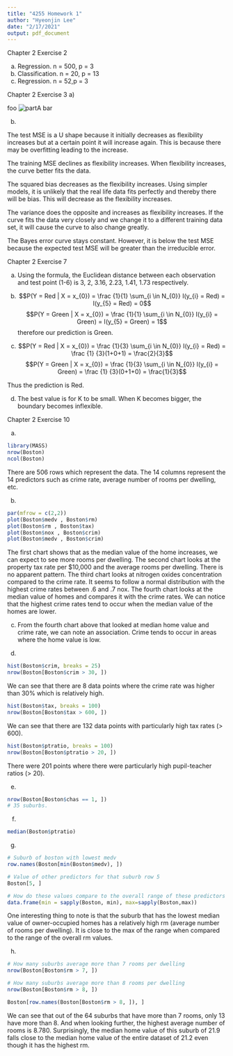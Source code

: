 ```yaml
---
title: "4255 Homework 1"
author: "Hyeonjin Lee"
date: "2/17/2021"
output: pdf_document
---
```


Chapter 2 Exercise 2

a) Regression. n = 500, p = 3
b) Classification. n = 20, p = 13
c) Regression. n = 52,p = 3


Chapter 2 Exercise 3
a)  

foo ![partA](partA.jpg) bar

b)  

The test MSE is a U shape because it initially decreases as flexibility increases but at a certain point it will increase again. This is because there may be overfitting leading to the increase.  

The training MSE declines as flexibility increases. When flexibility increases, the curve better fits the data.  

The squared bias decreases as the flexibility increases. Using simpler models, it is unlikely that the real life data fits perfectly and thereby there will be bias. This will decrease as the flexibility increases.  

The variance does the opposite and increases as flexibility increases. If the curve fits the data very closely and we change it to a different training data set, it will cause the curve to also change greatly.  

The Bayes error curve stays constant. However, it is below the test MSE because the expected test MSE will be greater than the irreducible error.  

Chapter 2 Exercise 7

a) Using the formula, the Euclidean distance between each observation and test point (1-6) is 3, 2, 3.16, 2.23, 1.41, 1.73 respectively.  

b)  
$$P(Y = Red | X = x_{0}) = \frac {1}{1} \sum_{i \in N_{0}} I(y_{i} = Red) = I(y_{5} = Red) = 0$$
$$P(Y = Green | X = x_{0}) = \frac {1}{1} \sum_{i \in N_{0}} I(y_{i} = Green) = I(y_{5} = Green) = 1$$
therefore our prediction is Green.

c)   
$$P(Y = Red | X = x_{0}) = \frac {1}{3} \sum_{i \in N_{0}} I(y_{i} = Red) = \frac {1} {3}(1+0+1) = \frac{2}{3}$$
$$P(Y = Green | X = x_{0}) = \frac {1}{3} \sum_{i \in N_{0}} I(y_{i} = Green) = \frac {1} {3}(0+1+0) = \frac{1}{3}$$

Thus the prediction is Red.  

d)  
The best value is for K to be small. When K becomes bigger, the boundary becomes inflexible.



Chapter 2 Exercise 10

a)  
```r
library(MASS)
nrow(Boston)
ncol(Boston)
```
There are 506 rows which represent the data. The 14 columns represent the 14 predictors such as crime rate, average number of rooms per dwelling, etc.

b)  
```r
par(mfrow = c(2,2))
plot(Boston$medv , Boston$rm)
plot(Boston$rm , Boston$tax)
plot(Boston$nox , Boston$crim)
plot(Boston$medv , Boston$crim)
```
The first chart shows that as the median value of the home increases, we can expect to see more rooms per dwelling. The second chart looks at the property tax rate per $10,000 and the average rooms per dwelling. There is no apparent pattern. The third chart looks at nitrogen oxides concentration compared to the crime rate. It seems to follow a normal distribution with the highest crime rates between .6 and .7 nox. The fourth chart looks at the median value of homes and compares it with the crime rates. We can notice that the highest crime rates tend to occur when the median value of the homes are lower.

c)  
From the fourth chart above that looked at median home value and crime rate, we can note an association. Crime tends to occur in areas where the home value is low.

d)  
```r
hist(Boston$crim, breaks = 25)
nrow(Boston[Boston$crim > 30, ])
```
We can see that there are 8 data points where the crime rate was higher than 30% which is relatively high.

```r
hist(Boston$tax, breaks = 100)
nrow(Boston[Boston$tax > 600, ])
```
We can see that there are 132 data points with particularly high tax rates (> 600).

```r
hist(Boston$ptratio, breaks = 100)
nrow(Boston[Boston$ptratio > 20, ])
```
There were 201 points where there were particularly high pupil-teacher ratios (> 20).

e)  
```r
nrow(Boston[Boston$chas == 1, ])
# 35 suburbs.
```

f)  
```r
median(Boston$ptratio)
```

g)  
```r
# Suburb of boston with lowest medv
row.names(Boston[min(Boston$medv), ])
```
```r
# Value of other predictors for that suburb row 5
Boston[5, ]
```
```r
# How do these values compare to the overall range of these predictors
data.frame(min = sapply(Boston, min), max=sapply(Boston,max))
```
One interesting thing to note is that the suburb that has the lowest median value of owner-occupied homes has a relatively high rm (average number of rooms per dwelling). It is close to the max of the range when compared to the range of the overall rm values.  

h)

```r
# How many suburbs average more than 7 rooms per dwelling
nrow(Boston[Boston$rm > 7, ])
```

```r
# How many suburbs average more than 8 rooms per dwelling
nrow(Boston[Boston$rm > 8, ])
```
```r
Boston[row.names(Boston[Boston$rm > 8, ]), ]
```
We can see that out of the 64 suburbs that have more than 7 rooms, only 13 have more than 8. And when looking further, the highest average number of rooms is 8.780. Surprisingly, the median home value of this suburb of 21.9 falls close to the median home value of the entire dataset of 21.2 even though it has the highest rm.